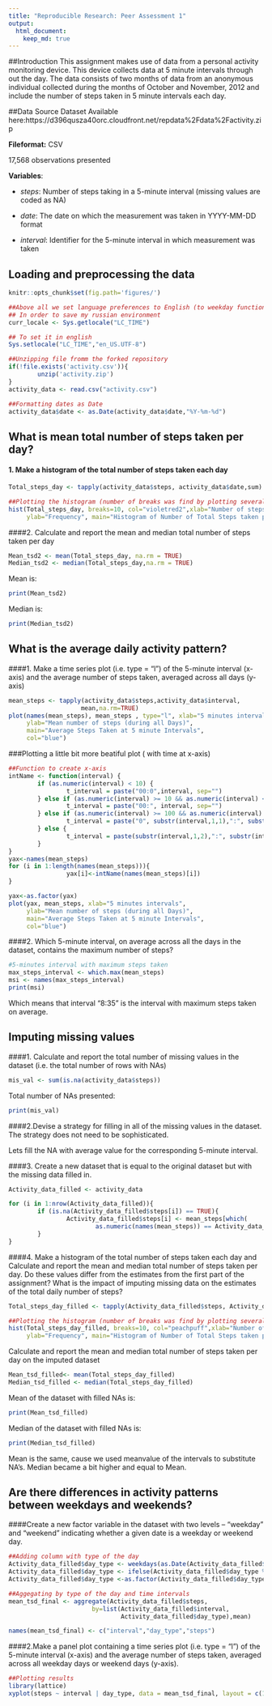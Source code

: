 ```yaml
---
title: "Reproducible Research: Peer Assessment 1"
output: 
  html_document:
    keep_md: true
---
```

##Introduction
This assignment makes use of data from a personal activity monitoring device. This device collects data at 5 minute intervals through out the day. The data consists of two months of data from an anonymous individual collected during the months of October and November, 2012 and include the number of steps taken in 5 minute intervals each day.

##Data Source
Dataset Available here:https://d396qusza40orc.cloudfront.net/repdata%2Fdata%2Factivity.zip

**Fileformat:** CSV

17,568 observations presented

**Variables**:

* *steps*: Number of steps taking in a 5-minute interval (missing values are coded as NA)

* *date*: The date on which the measurement was taken in YYYY-MM-DD format

* *interval*: Identifier for the 5-minute interval in which measurement was taken

## Loading and preprocessing the data
```r
knitr::opts_chunk$set(fig.path='figures/')
```
```r
##Above all we set language preferences to English (to weekday function can produce correct results) and save current settings
## In order to save my russian environment
curr_locale <- Sys.getlocale("LC_TIME")

## To set it in english
Sys.setlocale("LC_TIME","en_US.UTF-8")
```

```r
##Unzipping file fromm the forked repository
if(!file.exists('activity.csv')){
        unzip('activity.zip')
}
activity_data <- read.csv("activity.csv")

##Formatting dates as Date
activity_data$date <- as.Date(activity_data$date,"%Y-%m-%d")
```


## What is mean total number of steps taken per day?
#### 1. Make a histogram of the total number of steps taken each day
```r
Total_steps_day <- tapply(activity_data$steps, activity_data$date,sum)

##Plotting the histogram (number of breaks was find by plotting several plots)
hist(Total_steps_day, breaks=10, col="violetred2",xlab="Number of steps", 
     ylab="Frequency", main="Histogram of Number of Total Steps taken per day")
```

####2. Calculate and report the mean and median total number of steps taken per day
```r
Mean_tsd2 <- mean(Total_steps_day, na.rm = TRUE)
Median_tsd2 <- median(Total_steps_day,na.rm = TRUE)
```
Mean is:
```r
print(Mean_tsd2)
```

Median is:
```r
print(Median_tsd2)
```

## What is the average daily activity pattern?
####1. Make a time series plot (i.e. type = "l") of the 5-minute interval (x-axis) and the average number of steps taken, averaged across all days (y-axis)
```r
mean_steps <- tapply(activity_data$steps,activity_data$interval,
                    mean,na.rm=TRUE)
plot(names(mean_steps), mean_steps , type="l", xlab="5 minutes intervals", 
     ylab="Mean number of steps (during all Days)", 
     main="Average Steps Taken at 5 minute Intervals",
     col="blue")
```

###Plotting a little bit more beatiful plot ( with time at x-axis)
```r
##Function to create x-axis
intName <- function(interval) {
        if (as.numeric(interval) < 10) {
                t_interval = paste("00:0",interval, sep="")
        } else if (as.numeric(interval) >= 10 && as.numeric(interval) < 100) {
                t_interval = paste("00:", interval, sep="")
        } else if (as.numeric(interval) >= 100 && as.numeric(interval) < 1000) {
                t_interval = paste("0", substr(interval,1,1),":", substr(interval,2,3), sep="")
        } else {
                t_interval = paste(substr(interval,1,2),":", substr(interval,3,4), sep="")
        }
}
yax<-names(mean_steps)
for (i in 1:length(names(mean_steps))){
                yax[i]<-intName(names(mean_steps)[i])
}

yax<-as.factor(yax)
plot(yax, mean_steps, xlab="5 minutes intervals", 
     ylab="Mean number of steps (during all Days)", 
     main="Average Steps Taken at 5 minute Intervals",
     col="blue")
```

####2. Which 5-minute interval, on average across all the days in the dataset, contains the maximum number of steps?

```r
#5-minutes interval with maximum steps taken
max_steps_interval <- which.max(mean_steps)
msi <- names(max_steps_interval)
print(msi)
```
Which means that interval "8:35" is the interval with maximum steps taken on average.

## Imputing missing values
####1. Calculate and report the total number of missing values in the dataset (i.e. the total number of rows with NAs)
```r
mis_val <- sum(is.na(activity_data$steps))
```
Total number of NAs presented:
```r
print(mis_val)
```

####2.Devise a strategy for filling in all of the missing values in the dataset. The strategy does not need to be sophisticated.

Lets fill the NA with average value for the corresponding 5-minute interval.

####3. Create a new dataset that is equal to the original dataset but with the missing data filled in.
```r
Activity_data_filled <- activity_data

for (i in 1:nrow(Activity_data_filled)){
        if (is.na(Activity_data_filled$steps[i]) == TRUE){
                Activity_data_filled$steps[i] <- mean_steps[which(
                        as.numeric(names(mean_steps)) == Activity_data_filled$interval[i])]
        }
}
```

####4. Make a histogram of the total number of steps taken each day and Calculate and report the mean and median total number of steps taken per day. Do these values differ from the estimates from the first part of the assignment? What is the impact of imputing missing data on the estimates of the total daily number of steps?
```r
Total_steps_day_filled <- tapply(Activity_data_filled$steps, Activity_data_filled$date,sum)

##Plotting the histogram (number of breaks was find by plotting several plots)
hist(Total_steps_day_filled, breaks=10, col="peachpuff",xlab="Number of steps", 
     ylab="Frequency", main="Histogram of Number of Total Steps taken per day, NA filled")
```
Calculate and report the mean and median total number of steps taken per day on the imputed dataset
```r
Mean_tsd_filled<- mean(Total_steps_day_filled)
Median_tsd_filled <- median(Total_steps_day_filled)
```
Mean of the dataset with filled NAs is:
```r
print(Mean_tsd_filled)
```
Median of the dataset with filled NAs is:
```r
print(Median_tsd_filled)
```
Mean is the same, cause we used meanvalue of the intervals to substitute NA's. 
Median became a bit higher and equal to Mean.


## Are there differences in activity patterns between weekdays and weekends?

####Create a new factor variable in the dataset with two levels -- "weekday" and "weekend" indicating whether a given date is a weekday or weekend day.
```r
##Adding column with type of the day
Activity_data_filled$day_type <- weekdays(as.Date(Activity_data_filled$date))
Activity_data_filled$day_type <- ifelse(Activity_data_filled$day_type %in% c("Saturday", "Sunday"),"weekend", "weekday")
Activity_data_filled$day_type <-as.factor(Activity_data_filled$day_type)

##Aggegating by type of the day and time intervals
mean_tsd_final <- aggregate(Activity_data_filled$steps,
                       by=list(Activity_data_filled$interval,
                               Activity_data_filled$day_type),mean)

names(mean_tsd_final) <- c("interval","day_type","steps")
```

####2.Make a panel plot containing a time series plot (i.e. type = "l") of the 5-minute interval (x-axis) and the average number of steps taken, averaged across all weekday days or weekend days (y-axis).

```r
##Plotting results
library(lattice)
xyplot(steps ~ interval | day_type, data = mean_tsd_final, layout = c(1, 2), type="l", xlab = "Interval", ylab = "Number of steps")

```
